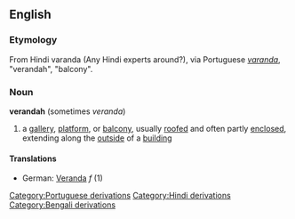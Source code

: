 ==English==
===Etymology===
From Hindi varanda (Any Hindi experts around?), via Portuguese ''[[varanda]]'', "verandah", "balcony".
===Noun===
'''verandah''' (sometimes ''veranda'')
# a [[gallery]], [[platform]], or [[balcony]], usually [[roofed]] and often partly [[enclosed]], extending along the [[outside]] of a [[building]]
====Translations====
*German: [[Veranda]] ''f'' (1)

[[Category:Portuguese derivations]]
[[Category:Hindi derivations]]
[[Category:Bengali derivations]]